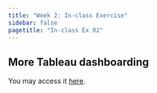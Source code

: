 ```yaml
---
title: "Week 2: In-class Exercise"
sidebar: false
pagetitle: "In-class Ex 02"
---
```


## More Tableau dashboarding

You may access it [here](https://public.tableau.com/app/profile/wilson.tan3320/viz/In-classExercise02_16827481452750/SalesversusProfit).
